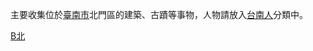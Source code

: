 {{Catmore|北門區}}主要收集位於[[臺南市|臺南市]]北門區的建築、古蹟等事物，人物請放入[[:Category:台南人|台南人]]分類中。

[[Category:臺南市行政區劃|B北]]